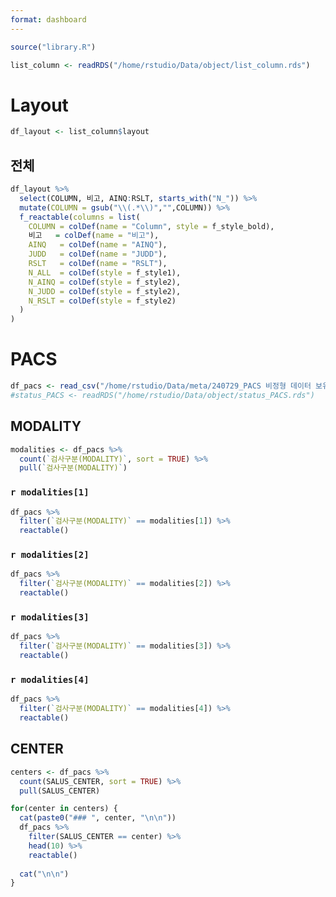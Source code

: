 ```yaml
---
format: dashboard
---
```


<script>
document.addEventListener('DOMContentLoaded', (event) => {
  document.getElementById('nav-data-overview').classList.add('active');
});
</script>

```r
source("library.R")
```

```r
list_column <- readRDS("/home/rstudio/Data/object/list_column.rds")
```

# Layout

```r
df_layout <- list_column$layout
```

::: {.panel-tabset}

## 전체

```r
df_layout %>% 
  select(COLUMN, 비고, AINQ:RSLT, starts_with("N_")) %>% 
  mutate(COLUMN = gsub("\\(.*\\)","",COLUMN)) %>%
  f_reactable(columns = list(
    COLUMN = colDef(name = "Column", style = f_style_bold),
    비고   = colDef(name = "비고"),
    AINQ   = colDef(name = "AINQ"),
    JUDD   = colDef(name = "JUDD"),
    RSLT   = colDef(name = "RSLT"),
    N_ALL  = colDef(style = f_style1),
    N_AINQ = colDef(style = f_style2),
    N_JUDD = colDef(style = f_style2),
    N_RSLT = colDef(style = f_style2)
  )
)
```

:::

# PACS

```r
df_pacs <- read_csv("/home/rstudio/Data/meta/240729_PACS 비정형 데이터 보유 현황_살루스케어.csv")
#status_PACS <- readRDS("/home/rstudio/Data/object/status_PACS.rds")
```

::: {.panel-tabset}

## MODALITY

```r
modalities <- df_pacs %>% 
  count(`검사구분(MODALITY)`, sort = TRUE) %>% 
  pull(`검사구분(MODALITY)`)
```

::: {.panel-tabset}

### `r modalities[1]`
```r
df_pacs %>% 
  filter(`검사구분(MODALITY)` == modalities[1]) %>%
  reactable()
```

### `r modalities[2]`
```r
df_pacs %>% 
  filter(`검사구분(MODALITY)` == modalities[2]) %>%
  reactable()
```

### `r modalities[3]`
```r
df_pacs %>% 
  filter(`검사구분(MODALITY)` == modalities[3]) %>%
  reactable()
```

### `r modalities[4]`
```r
df_pacs %>% 
  filter(`검사구분(MODALITY)` == modalities[4]) %>%
  reactable()
```
:::

## CENTER

::: {.panel-tabset}

```r
centers <- df_pacs %>% 
  count(SALUS_CENTER, sort = TRUE) %>% 
  pull(SALUS_CENTER)

for(center in centers) {
  cat(paste0("### ", center, "\n\n"))
  df_pacs %>% 
    filter(SALUS_CENTER == center) %>%
    head(10) %>%
    reactable()
  
  cat("\n\n")
}
```


:::

:::

